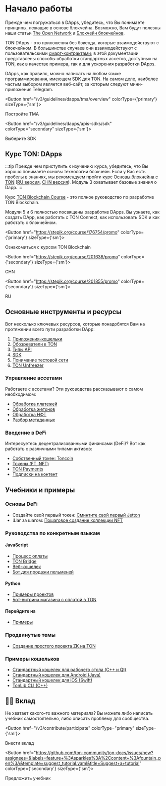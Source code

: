 
# Начало работы

Прежде чем погружаться в DApps, убедитесь, что Вы понимаете принципы, лежащие в основе блокчейна. Возможно, Вам будут полезны наши статьи [The Open Network](/v3/concepts/dive-into-ton/introduction) и [Блокчейн блокчейнов](/v3/concepts/dive-into-ton/ton-blockchain/blockchain-of-blockchains).

TON DApps - это приложения без бэкенда, которые взаимодействуют с блокчейном. В большинстве случаев они взаимодействуют с пользовательскими [смарт-контрактами](/v3/documentation/smart-contracts/overview); в этой документации представлены способы обработки стандартных ассетов, доступных на TON, как в качестве примера, так и для ускорения разработки DApps.

DApps, как правило, можно написать на любом языке программирования, имеющем SDK для TON. На самом деле, наиболее частым выбором является веб-сайт, за которым следуют мини-приложения Telegram.

<Button href="/v3/guidelines/dapps/tma/overview" colorType={'primary'} sizeType={'sm'}>

Постройте TMA

</Button>

<Button href="/v3/guidelines/dapps/apis-sdks/sdk" colorType="secondary" sizeType={'sm'}>

Выберите SDK

</Button>

## Курс TON: DApps

:::tip
Прежде чем приступить к изучению курса, убедитесь, что Вы хорошо понимаете основы технологии блокчейн. Если у Вас есть пробелы в знаниях, мы рекомендуем пройти курс [Основы блокчейна с TON](https://stepik.org/course/201294/promo) ([RU версия](https://stepik.org/course/202221/), [CHN версия](https://stepik.org/course/200976/)).
Модуль 3 охватывает базовые знания о Dapp.
:::

Курс [TON Blockchain Course](https://stepik.org/course/176754/) - это полное руководство по разработке TON Blockchain.

Модули 5 и 6 полностью посвящены разработке DApps. Вы узнаете, как создать DApp, как работать с TON Connect, как использовать SDK и как работать с блокчейном.

<Button href="https://stepik.org/course/176754/promo" colorType={'primary'} sizeType={'sm'}>

Ознакомиться с курсом TON Blockchain

</Button>

<Button href="https://stepik.org/course/201638/promo" colorType={'secondary'} sizeType={'sm'}>

CHN

</Button>

<Button href="https://stepik.org/course/201855/promo" colorType={'secondary'} sizeType={'sm'}>

RU

</Button>

## Основные инструменты и ресурсы

Вот несколько ключевых ресурсов, которые понадобятся Вам на протяжении всего пути разработки DApp:

1. [Приложения-кошельки](/v3/concepts/dive-into-ton/ton-ecosystem/wallet-apps)
2. [Обозреватели в TON](/v3/concepts/dive-into-ton/ton-ecosystem/explorers-in-ton)
3. [Типы API](/v3/guidelines/dapps/apis-sdks/api-types)
4. [SDK](/v3/guidelines/dapps/apis-sdks/sdk)
5. [Понимание тестовой сети](/v3/documentation/smart-contracts/getting-started/testnet)
6. [TON Unfreezer](https://unfreezer.ton.org/)

### Управление ассетами

Работаете с ассетами? Эти руководства рассказывают о самом необходимом:

- [Обработка платежей](/v3/guidelines/dapps/asset-processing/payments-processing)
- [Обработка жетонов](/v3/guidelines/dapps/asset-processing/jettons)
- [Обработка НФТ](/v3/guidelines/dapps/asset-processing/nft-processing/nfts)
- [Разбор метаданных](/v3/guidelines/dapps/asset-processing/nft-processing/metadata-parsing)

### Введение в DeFi

Интересуетесь децентрализованными финансами (DeFi)? Вот как работать с различными типами активов:

- [Собственный токен: Toncoin](/v3/documentation/dapps/defi/coins)
- [Токены (FT, NFT)](/v3/documentation/dapps/defi/tokens)
- [TON Payments](/v3/documentation/dapps/defi/ton-payments)
- [Подписки на контент](/v3/documentation/dapps/defi/subscriptions)

## Учебники и примеры

### Основы DeFi

- Создайте свой первый токен: [Сминтите свой первый Jetton](/v3/guidelines/dapps/tutorials/mint-your-first-token)
- Шаг за шагом: [Пошаговое создание коллекции NFT](/v3/guidelines/dapps/tutorials/nft-minting-guide)

### Руководства по конкретным языкам

#### JavaScript

- [Процесс оплаты](https://github.com/toncenter/examples)
- [TON Bridge](https://github.com/ton-blockchain/bridge)
- [Веб-кошелек](https://github.com/toncenter/ton-wallet)
- [Бот для продажи пельменей](/v3/guidelines/dapps/tutorials/telegram-bot-examples/accept-payments-in-a-telegram-bot-js)

#### Python

- [Примеры проектов](https://github.com/psylopunk/pytonlib/tree/main/examples)
- [Бот-витрина магазина с оплатой в TON](/v3/guidelines/dapps/tutorials/telegram-bot-examples/accept-payments-in-a-telegram-bot)

#### Перейдите на

- [Примеры](https://github.com/xssnick/tonutils-go/tree/master/example)

### Продвинутые темы

- [Создание простого проекта ZK на TON](/v3/guidelines/dapps/tutorials/zero-knowledge-proofs)

### Примеры кошельков

- [Стандартный кошелек для рабочего стола (C++ и Qt)](https://github.com/ton-blockchain/wallet-desktop)
- [Стандартный кошелек для Android (Java)](https://github.com/ton-blockchain/wallet-android)
- [Стандартный кошелек для iOS (Swift)](https://github.com/ton-blockchain/wallet-ios)
- [TonLib CLI (C++)](https://github.com/ton-blockchain/ton/blob/master/tonlib/tonlib/tonlib-cli.cpp)

## 👨‍💻 Вклад

Не хватает какого-то важного материала? Вы можете либо написать учебник самостоятельно, либо описать проблему для сообщества.

<Button href="/v3/contribute/participate" colorType="primary" sizeType={'sm'}>

Внести вклад

</Button>

<Button href="https://github.com/ton-community/ton-docs/issues/new?assignees=&labels=feature+%3Asparkles%3A%2Ccontent+%3Afountain_pen%3A&template=suggest_tutorial.yaml&title=Suggest+a+tutorial" colorType={'secondary'} sizeType={'sm'}>

Предложить учебник

</Button>
